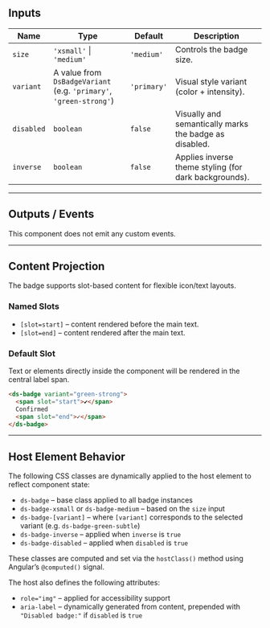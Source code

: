## Inputs

| Name       | Type                                                                   | Default     | Description                                            |
| ---------- | ---------------------------------------------------------------------- | ----------- | ------------------------------------------------------ |
| `size`     | `'xsmall'` \| `'medium'`                                               | `'medium'`  | Controls the badge size.                               |
| `variant`  | A value from `DsBadgeVariant`<br/>(e.g. `'primary'`, `'green-strong'`) | `'primary'` | Visual style variant (color + intensity).              |
| `disabled` | `boolean`                                                              | `false`     | Visually and semantically marks the badge as disabled. |
| `inverse`  | `boolean`                                                              | `false`     | Applies inverse theme styling (for dark backgrounds).  |

---

## Outputs / Events

This component does not emit any custom events.

---

## Content Projection

The badge supports slot-based content for flexible icon/text layouts.

### Named Slots

- `[slot=start]` – content rendered before the main text.
- `[slot=end]` – content rendered after the main text.

### Default Slot

Text or elements directly inside the component will be rendered in the central label span.

```html
<ds-badge variant="green-strong">
  <span slot="start">✔</span>
  Confirmed
  <span slot="end">✓</span>
</ds-badge>
```

---

## Host Element Behavior

The following CSS classes are dynamically applied to the host element to reflect component state:

- `ds-badge` – base class applied to all badge instances
- `ds-badge-xsmall` or `ds-badge-medium` – based on the `size` input
- `ds-badge-[variant]` – where `[variant]` corresponds to the selected variant (e.g. `ds-badge-green-subtle`)
- `ds-badge-inverse` – applied when `inverse` is `true`
- `ds-badge-disabled` – applied when `disabled` is `true`

These classes are computed and set via the `hostClass()` method using Angular’s `@computed()` signal.

The host also defines the following attributes:

- `role="img"` – applied for accessibility support
- `aria-label` – dynamically generated from content, prepended with `"Disabled badge:"` if `disabled` is `true`
